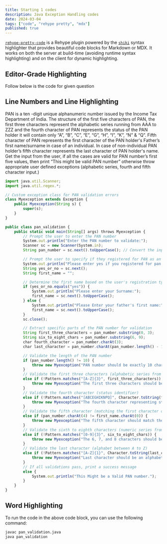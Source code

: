 ```yaml
---
title: Starting 1 codes
description: Java Exception Handling codes 
date: 2024-03-04
tags: ["code", "rehype pretty", "mdx"]
published: true
---
```


[`rehype-pretty-code`](https://github.com/atomiks/rehype-pretty-code) is a Rehype plugin powered by the
[`shiki`](https://github.com/shikijs/shiki) syntax highlighter that provides beautiful code blocks for Markdown or MDX. It works on both the server at build-time (avoiding runtime syntax highlighting) and on the client for dynamic highlighting.

## Editor-Grade Highlighting

<span className="mix-blend-plus-lighter text-zinc-400/80">
  Follow below is the code for given question
</span>

## Line Numbers and Line Highlighting

PAN is a ten -digit unique alphanumeric number issued by the Income Tax Department of 
India. The structure of the first five characters of PAN, the first three characters represent the 
alphabetic series running from AAA to ZZZ and the fourth character of PAN represents the 
status of the PAN holder it will contain only “A”, “B”, “C”, “E”, “G”, “H”, “I”, “K”, “N” & 
“Q”. Fifth character of PAN represents the first character of the PAN holder's Father’s first 
name/surname in case of an individual. In case of non-individual PAN holder’s fifth 
character represents the last character of PAN holder's name. Get the input from the user, if 
all the cases are valid for PAN number’s first five values, then print “This might be valid 
PAN number” otherwise throw appropriate user defined exceptions (alphabetic series, fourth 
and fifth character input.)



```js
import java.util.Scanner;
import java.util.regex.*;

// Custom exception class for PAN validation errors
class Myexception extends Exception {
    public Myexception(String s) {
        super(s);
    }
}

public class pan_validation {
    public static void main(String[] args) throws Myexception {
        // Prompt the user to enter the PAN number
        System.out.println("Enter the PAN number to validate:");
        Scanner sc = new Scanner(System.in);
        String pan_number = sc.next().toUpperCase(); // Convert the input to uppercase for consistency

        // Prompt the user to specify if they registered for PAN as an individual
        System.out.println("Please enter yes if you registered for pan as individual:");
        String yes_or_no = sc.next();
        String first_name = "";

        // Determine the first name based on the user's registration type
        if (yes_or_no.equals("yes")) {
            System.out.println("Please enter your Surname:");
            first_name = sc.next().toUpperCase();
        } else {
            System.out.println("Please Enter your father's first name:");
            first_name = sc.next().toUpperCase();
        }
        sc.close();

        // Extract specific parts of the PAN number for validation
        String first_three_characters = pan_number.substring(0, 3);
        String six_to_eight_chars = pan_number.substring(6, 9);
        char fourth_character = pan_number.charAt(3);
        char last_character = pan_number.charAt(pan_number.length() - 1);

        // Validate the length of the PAN number
        if (pan_number.length() != 10) {
            throw new Myexception("PAN number should be exactly 10 characters. Please enter the PAN number again.");
        }
        // Validate the first three characters (alphabetic series from A to Z)
        else if (!Pattern.matches("[A-Z]{3}", first_three_characters)) {
            throw new Myexception("The first three characters should be an alphabetic series running from A to Z.");
        }
        // Validate the fourth character (status identifier)
        else if (!Pattern.matches("[ABCEGHIKNPQ]", Character.toString(fourth_character))) {
            throw new Myexception("The fourth character representing status should be in the set ABCEGHIKNQ.");
        }
        // Validate the fifth character (matching the first character of the provided name)
        else if (pan_number.charAt(4) != first_name.charAt(0)) {
            throw new Myexception("The fifth character should match the first character of your father's name or surname.");
        }
        // Validate the sixth to eighth characters (numeric series from 0 to 9)
        else if (!Pattern.matches("[0-9]{3}", six_to_eight_chars)) {
            throw new Myexception("The 6, 7, and 8 characters should be numbers from 0-9.");
        }
        // Validate the last character (alphabet between A to Z)
        else if (!Pattern.matches("[A-Z]{1}", Character.toString(last_character))) {
            throw new Myexception("Last character should be an alphabet between A-Z.");
        }
        // If all validations pass, print a success message
        else {
            System.out.println("This Might be a Valid PAN number.");
        }
    }
}

```

## Word Highlighting

To  run the code in the above code block, you can use the following command:

```bash
javac pan_validation.java
java pan_validation
```

